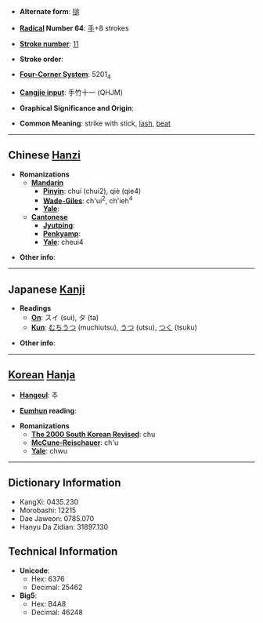 * '''Alternate form''': [[搥]]

* '''[[Wiktionary:Chinese radical index| Radical]] Number 64''': [[Wiktionary:Chinese radical index 手|手]]+8 strokes

* '''[[Wiktionary:Chinese total strokes index|Stroke number]]''': [[Wiktionary:Chinese total strokes index 11|11]]

* '''Stroke order''': 

* '''[[Wiktionary:Chinese four corner index|Four-Corner System]]''': 5201<sub>4</sub>

* '''[[Wiktionary:Chinese Cangjie index|Cangjie input]]''': 手竹十一 (QHJM)

* '''Graphical Significance and Origin''': 

* '''Common Meaning''': strike with stick, [[lash]], [[beat]]

----

== Chinese [[Hanzi]] ==

* '''Romanizations'''
** '''[[Mandarin]]'''
*** '''[[Pinyin]]''': chuí (chui2), qiè (qie4)
*** '''[[Wade-Giles]]''': ch'ui<sup>2</sup>, ch'ieh<sup>4</sup>
*** '''[[Yale]]''': 
** '''[[Cantonese]]'''
*** '''[[Jyutping]]''':
*** '''[[Penkyamp]]''': 
*** '''[[Yale]]''': cheui4

* '''Other info''': 

----

== Japanese [[Kanji]] ==

* '''Readings'''
** '''[[On]]''': スイ (sui), タ (ta)
** '''[[Kun]]''': [[むちうつ]] (muchiutsu), [[うつ]] (utsu), [[つく]] (tsuku)

* '''Other info''':  

----

== [[Korean]] [[Hanja]] ==

* '''[[Hangeul]]''': 추

* '''[[Eumhun]] reading''': 

* '''Romanizations'''
** '''[[The 2000 South Korean Revised Romanization|The 2000 South Korean Revised]]''': chu
** '''[[McCune-Reischauer]]''': ch'u
** '''[[Yale]]''': chwu

----

== Dictionary Information ==

* KangXi: 0435.230
* Morobashi: 12215
* Dae Jaweon: 0785.070
* Hanyu Da Zidian: 31897.130

== Technical Information ==

* '''Unicode''':
** Hex: 6376
** Decimal: 25462
* '''Big5''':
** Hex: B4A8
** Decimal: 46248
